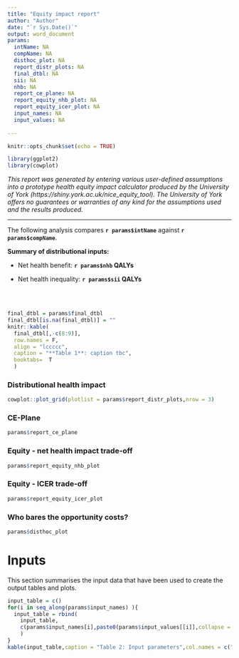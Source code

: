 ```yaml
---
title: "Equity impact report"
author: "Author"
date: "`r Sys.Date()`"
output: word_document
params:
  intName: NA
  compName: NA
  disthoc_plot: NA
  report_distr_plots: NA
  final_dtbl: NA
  sii: NA
  nhb: NA
  report_ce_plane: NA
  report_equity_nhb_plot: NA
  report_equity_icer_plot: NA
  input_names: NA
  input_values: NA
  
---
```


```r
knitr::opts_chunk$set(echo = TRUE)

```


```r
library(ggplot2)
library(cowplot)
```

*This report was generated by entering various user-defined assumptions into a prototype health equity impact calculator produced by the University of York (https://shiny.york.ac.uk/nice_equity_tool). The University of York offers no guarantees or warranties of any kind for the assumptions used and the results produced.*

***


The following analysis compares **`r params$intName`** against **`r params$compName`**. 




**Summary of distributional inputs:**  

  * Net health benefit: **`r params$nhb` QALYs**

  * Net health inequality:  **`r params$sii` QALYs**

\
\


```r
final_dtbl = params$final_dtbl
final_dtbl[is.na(final_dtbl)] = ""
knitr::kable(
  final_dtbl[,-c(8:9)],
  row.names = F,
  align = "lccccc",
  caption = "**Table 1**: caption tbc",
  booktabs=  T
  )
```


\newpage

### Distributional health impact

```r
cowplot::plot_grid(plotlist = params$report_distr_plots,nrow = 3)
```


### CE-Plane

```r
params$report_ce_plane
```


### Equity - net health impact trade-off

```r
params$report_equity_nhb_plot
```


### Equity - ICER trade-off

```r
params$report_equity_icer_plot
```


### Who bares the opportunity costs? 

```r
params$disthoc_plot
```



\newpage

# **Inputs**

This section summarises the input data that have been used to create the output tables and plots.

```r
input_table = c()
for(i in seq_along(params$input_names) ){
  input_table = rbind(
    input_table,
    c(params$input_names[i],paste0(params$input_values[[i]],collapse = "; "))
    )
}
kable(input_table,caption = "Table 2: Input parameters",col.names = c("Variable","Value"))
```



